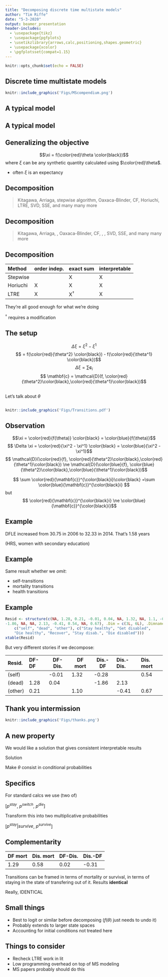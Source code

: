```yaml
---
title: "Decomposing discrete time multistate models"
author: "Tim Riffe"
date: "5-3-2020"
output: beamer_presentation
header-includes: 
  - \usepackage{tikz}
  - \usepackage{pgfplots}
  - \usetikzlibrary{arrows,calc,positioning,shapes.geometric}
  - \usepackage{xcolor}
  - \pgfplotsset{compat=1.15}
---
```


```r
knitr::opts_chunk$set(echo = FALSE)
```

## Discrete time multistate models
```r
knitr::include_graphics('Figs/MScompendium.png')
```

## A typical model

\begin{tikzpicture}[scale=0.7, ->,>=stealth',shorten >=1pt,auto,node distance=3.5cm,
  thick,main node/.style={circle,draw},square/.style={regular polygon,regular polygon sides=4}]

  \node[main node] (1) at (0,0) [square,draw]{Healthy};
  \node[main node] (2) at (4,-2.5) [square,draw] {Disabled};
  \node[main node] (3) at (1.5,-6) [square,draw] {Dead};  

  \path[every node/.style={font=\sffamily\small}]
    
    (1) edge node [left] {} (3)
   	(1) edge [bend right] node [left] {} (2)
    
    (2) edge node [right] {} (3)
    (2) edge [bend right] node [left] {} (1)
    
    (1) edge [loop left] node {} (1)
    (2) edge [loop right] node {} (2)
    (3) edge [loop below] node {} (3)
 
    ;
\end{tikzpicture}

## A typical model

\begin{tikzpicture}[scale=0.7, ->,>=stealth',shorten >=1pt,auto,node distance=3.5cm,
  thick,main node/.style={circle,draw},square/.style={regular polygon,regular polygon sides=4}]

  \node[main node] (1) at (0,0) [square,draw]{Healthy};
  \node[main node] (2) at (4,-2.5) [square,draw] {Disabled};
  \node[main node] (3) at (1.5,-6) [square,draw] {Dead};  

  \path[every node/.style={font=\sffamily\small}]
    
    (1) edge node [left] {} (3)
   	(1) edge [bend right, red] node [left] {} (2)
    
    (2) edge node [right] {} (3)
    (2) edge [bend right, red] node [left] {} (1)
    
    (1) edge [loop left, red] node {} (1)
    (2) edge [loop right, red] node {} (2)
    (3) edge [loop below] node {} (3)
 
    ;
\end{tikzpicture}

## Generalizing the objective

\Large
$$\xi = f(\color{red}\theta \color{black})$$
\pause
where $\xi$ can be any synthetic quantity calculated using $\color{red}\theta$.

- often $\xi$ is an expectancy


## Decomposition

> Kitagawa, Arriaga, stepwise algorithm, Oaxaca-Blinder, CF, Horiuchi, LTRE, SVD, SSE, and many many more

## Decomposition

> Kitagawa, Arriaga, \textcolor{red}{stepwise algorithm}, Oaxaca-Blinder, CF, \textcolor{red}{Horiuchi}, \textcolor{red}{LTRE}, SVD, SSE, and many many more

## Decomposition

Method     order indep.   exact sum    interpretable
--------   ------------   ----------   ---------
Stepwise                    X           X
Horiuchi    X               X           X
LTRE        X               X$^\dagger$ X

\pause
They're all \color{blue}good enough \color{black} for what we're doing

\small $^\dagger$ requires a modification 

## The setup
\Large
$$ \Delta \xi = \xi^2 - \xi^1$$
\pause
$$ = f(\color{red}{\theta^2} \color{black}) - f(\color{red}{\theta^1} \color{black})$$
\pause
$$ \Delta\xi = \sum \mathbf{c}_i$$
\pause
$$ \mathbf{c} = \mathcal{D}(f, \color{red}{\theta^2}\color{black},\color{red}{\theta^1}\color{black})$$

## 
\Huge
\centering
Let's talk about \color{red}$\theta$

## 
```r
knitr::include_graphics('Figs/Transitions.pdf')
```


## 
\definecolor{gray}{RGB}{100,100,100}
\begin{minipage}{.48\linewidth}
\resizebox{\textwidth}{!}{%
\begin{tikzpicture}[ ->,>=stealth',shorten >=1pt,auto,node distance=1.5cm,
  thick,main node/.style={circle,draw},square/.style={regular polygon,regular polygon sides=4}]

  \node[main node] (1) at (0,0) [square,draw]{Healthy};
  \node[main node] (2) at (4,-2.5) [square,draw] {Disabled};
  \node[main node] (3) at (1.5,-6) [square,draw] {Dead};  

  \path[every node/.style={font=\sffamily\small}]
    
    (1) edge [gray] node [left] {} (3)
   	(1) edge [bend right, red] node [left] {} (2)
    
    (2) edge [gray] node [right] {} (3)
    (2) edge [bend right, red] node [left] {} (1)
    
    (1) edge [loop left, red] node {} (1)
    (2) edge [loop right, red] node {} (2)
    (3) edge [loop below, gray] node {} (3)
 
    ;
\end{tikzpicture}
}
\end{minipage}
\begin{minipage}{.48\linewidth}
\resizebox{\textwidth}{!}{%
\begin{tikzpicture}[->,>=stealth',shorten >=1pt,auto,node distance=3.5cm,
  thick,main node/.style={circle,draw},square/.style={regular polygon,regular polygon sides=4}]

  \node[main node] (1) at (0,0) [square,draw]{Healthy};
  \node[main node] (2) at (4,-2.5) [square,draw] {Disabled};
  \node[main node] (3) at (1.5,-6) [square,draw] {Dead};  

  \path[every node/.style={font=\sffamily\small}]
    
    (1) edge [blue] node [left] {} (3)
   	(1) edge [bend right, blue] node [left] {} (2)
    
    (2) edge [blue] node [right] {} (3)
    (2) edge [bend right, blue] node [left] {} (1)
    
    (1) edge [loop left, gray] node {} (1)
    (2) edge [loop right, gray] node {} (2)
    (3) edge [loop below, gray] node {} (3)
 
    ;
\end{tikzpicture}
}
\end{minipage}

## Observation
\Large
$$\xi = \color{red}{f(\theta)} \color{black} = \color{blue}{f(\theta)}$$
\pause
$$ \Delta \xi = \color{red}{\xi^2 - \xi^1} \color{black} = \color{blue}{\xi^2 - \xi^1}$$
\pause
$$ \mathcal{D}(\color{red}{f}, \color{red}{\theta^2}\color{black},\color{red}{\theta^1}\color{black}) \ne \mathcal{D}(\color{blue}{f}, \color{blue}{\theta^2}\color{black},\color{blue}{\theta^1}\color{black})$$

$$ \sum \color{red}{\mathbf{c}}^{\color{black}i}\color{black} =\sum \color{blue}{\mathbf{c}}^{\color{black}i} $$
but
$$
\color{red}{\mathbf{c}}^{\color{black}i} \ne \color{blue}{\mathbf{c}}^{\color{black}i}$$

## Example

\Large
DFLE increased from 30.75 in 2006 to 32.33 in 2014.
That's 1.58 years

\bigskip
\bigskip
\small (HRS, women with secondary education)

## Example

\Large
Same result whether we *omit*:

- self-transitions
- mortality transitions
- health transitions

## Example

```r
Resid <- structure(c(NA, 1.28, 0.21, -0.01, 0.04, NA, 1.32, NA, 1.1, -0.28, 
-1.86, NA, NA, 2.13, -0.41, 0.54, NA, 0.67), .Dim = c(3L, 6L), .Dimnames = list(
    c("self", "dead", "other"), c("Stay healthy", "Get disabled", 
    "Die healthy", "Recover", "Stay disab.", "Die disabled")))
xtable(Resid)
```
\Large
But very different stories if we decompose:

\normalsize
Resid.     DF-DF    DF-Dis.   DF mort  Dis.-DF  Dis.-Dis.   Dis. mort
--------   ------   -------   -------  -------  ----------  ---------- 
(self)              -0.01     1.32     -0.28                0.54 
(dead)      1.28    0.04               -1.86    2.13 
(other)     0.21              1.10              -0.41       0.67 

## Thank you intermission
\centering
```r
knitr::include_graphics('Figs/thanks.png')
```

## A new property

\Large
We would like a solution that gives consistent interpretable results
\pause

\bigskip

\Huge
Solution

\bigskip

\Large
\pause
Make $\theta$ consist in conditional probabilities

## Specifics

\Large
For standard calcs we use (two of) 

[$p^{stay}$, $p^{switch}$, $p^{die}$]

\pause
Transform this into two multiplicative probabilities 

[$p^{stay} | survive$, $p^{survive}$]

## Complementarity

DF mort   Dis. mort   DF-Dis.       Dis.-DF
-------   ------      -----------   --------
1.29      0.58        0.02          -0.31

\pause

Transitions can be framed in terms of mortality or survival, in terms of staying in the state of transfering out of it. Results \color{blue}**identical**

\pause
\Huge
\color{blue} Really, IDENTICAL

## Small things

- Best to logit or similar before decomposing ($f(\theta)$ just needs to undo it)
- Probably extends to larger state spaces
- Accounting for initial conditions not treated here

## Things to consider

- Recheck LTRE work in lit
- Low programming overhead on top of MS modeling
- MS papers probably should do this








